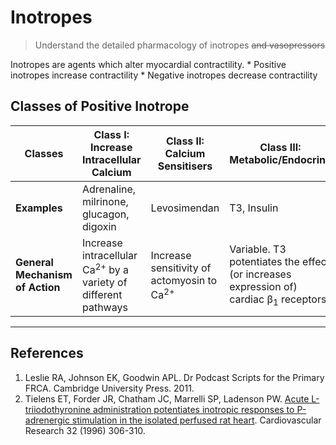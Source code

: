 # Inotropes

>Understand the detailed pharmacology of inotropes ~~and vasopressors~~

Inotropes are agents which alter myocardial contractility.
* Positive inotropes increase contractility
* Negative inotropes decrease contractility

## Classes of Positive Inotrope


|Classes|Class I: Increase Intracellular Calcium|Class II: Calcium Sensitisers|Class III: Metabolic/Endocrine|
|--|--|--|--|
|**Examples**|Adrenaline, milrinone, glucagon, digoxin|Levosimendan|T3, Insulin|
|**General Mechanism of Action**|Increase intracellular Ca^2+^ by a variety of different pathways|Increase sensitivity of actomyosin to Ca^2+^|Variable. T3 potentiates the effect (or increases expression of) cardiac β~1~ receptors|


---
## References

1. Leslie RA, Johnson EK, Goodwin APL. Dr Podcast Scripts for the Primary FRCA. Cambridge University Press. 2011.
2. Tielens ET, Forder JR, Chatham JC, Marrelli SP, Ladenson PW. [Acute L-triiodothyronine administration potentiates inotropic responses to P-adrenergic stimulation in the isolated perfused rat heart](https://academic.oup.com/cardiovascres/article-pdf/32/2/306/1006742/32-2-306.pdf). Cardiovascular Research 32 (1996) 306-310.